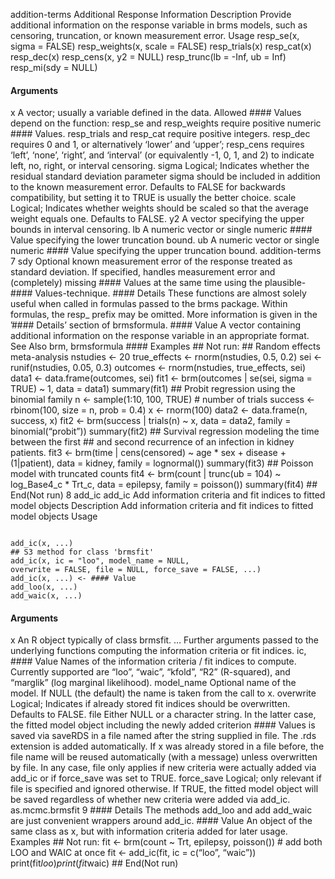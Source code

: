 addition-terms Additional Response Information
Description
Provide additional information on the response variable in brms models, such as censoring, truncation,
or known measurement error.
Usage
resp_se(x, sigma = FALSE)
resp_weights(x, scale = FALSE)
resp_trials(x)
resp_cat(x)
resp_dec(x)
resp_cens(x, y2 = NULL)
resp_trunc(lb = -Inf, ub = Inf)
resp_mi(sdy = NULL)

#### Arguments
x A vector; usually a variable defined in the data. Allowed #### Values depend on the
function: resp_se and resp_weights require positive numeric #### Values. resp_trials
and resp_cat require positive integers. resp_dec requires 0 and 1, or alternatively
'lower' and 'upper'; resp_cens requires 'left', 'none', 'right',
and 'interval' (or equivalently -1, 0, 1, and 2) to indicate left, no, right, or
interval censoring.
sigma Logical; Indicates whether the residual standard deviation parameter sigma should
be included in addition to the known measurement error. Defaults to FALSE for
backwards compatibility, but setting it to TRUE is usually the better choice.
scale Logical; Indicates whether weights should be scaled so that the average weight
equals one. Defaults to FALSE.
y2 A vector specifying the upper bounds in interval censoring.
lb A numeric vector or single numeric #### Value specifying the lower truncation bound.
ub A numeric vector or single numeric #### Value specifying the upper truncation bound.
addition-terms 7
sdy Optional known measurement error of the response treated as standard deviation.
If specified, handles measurement error and (completely) missing #### Values
at the same time using the plausible-#### Values-technique.
#### Details
These functions are almost solely useful when called in formulas passed to the brms package.
Within formulas, the resp_ prefix may be omitted. More information is given in the ’#### Details’
section of brmsformula.
#### Value
A vector containing additional information on the response variable in an appropriate format.
See Also
brm, brmsformula
#### Examples
## Not run:
## Random effects meta-analysis
nstudies <- 20
true_effects <- rnorm(nstudies, 0.5, 0.2)
sei <- runif(nstudies, 0.05, 0.3)
outcomes <- rnorm(nstudies, true_effects, sei)
data1 <- data.frame(outcomes, sei)
fit1 <- brm(outcomes | se(sei, sigma = TRUE) ~ 1,
data = data1)
summary(fit1)
## Probit regression using the binomial family
n <- sample(1:10, 100, TRUE) # number of trials
success <- rbinom(100, size = n, prob = 0.4)
x <- rnorm(100)
data2 <- data.frame(n, success, x)
fit2 <- brm(success | trials(n) ~ x, data = data2,
family = binomial("probit"))
summary(fit2)
## Survival regression modeling the time between the first
## and second recurrence of an infection in kidney patients.
fit3 <- brm(time | cens(censored) ~ age * sex + disease + (1|patient),
data = kidney, family = lognormal())
summary(fit3)
## Poisson model with truncated counts
fit4 <- brm(count | trunc(ub = 104) ~ log_Base4_c * Trt_c,
data = epilepsy, family = poisson())
summary(fit4)
## End(Not run)
8 add_ic
add_ic Add information criteria and fit indices to fitted model objects
Description
Add information criteria and fit indices to fitted model objects
Usage
<pre><code>
add_ic(x, ...)
## S3 method for class 'brmsfit'
add_ic(x, ic = "loo", model_name = NULL,
overwrite = FALSE, file = NULL, force_save = FALSE, ...)
add_ic(x, ...) <- #### Value
add_loo(x, ...)
add_waic(x, ...)
</code></pre>

#### Arguments

x An R object typically of class brmsfit.
... Further arguments passed to the underlying functions computing the information
criteria or fit indices.
ic, #### Value Names of the information criteria / fit indices to compute. Currently supported
are "loo", "waic", "kfold", "R2" (R-squared), and "marglik" (log marginal
likelihood).
model_name Optional name of the model. If NULL (the default) the name is taken from the
call to x.
overwrite Logical; Indicates if already stored fit indices should be overwritten. Defaults to
FALSE.
file Either NULL or a character string. In the latter case, the fitted model object
including the newly added criterion #### Values is saved via saveRDS in a file named
after the string supplied in file. The .rds extension is added automatically. If
x was already stored in a file before, the file name will be reused automatically
(with a message) unless overwritten by file. In any case, file only applies if
new criteria were actually added via add_ic or if force_save was set to TRUE.
force_save Logical; only relevant if file is specified and ignored otherwise. If TRUE, the
fitted model object will be saved regardless of whether new criteria were added
via add_ic.
as.mcmc.brmsfit 9
#### Details
The methods add_loo and add add_waic are just convenient wrappers around add_ic.
#### Value
An object of the same class as x, but with information criteria added for later usage.
Examples
## Not run:
fit <- brm(count ~ Trt, epilepsy, poisson())
# add both LOO and WAIC at once
fit <- add_ic(fit, ic = c("loo", "waic"))
print(fit$loo)
print(fit$waic)
## End(Not run)
